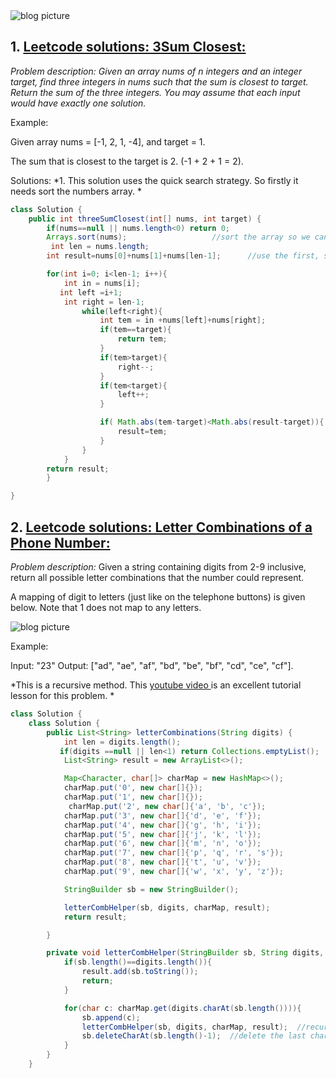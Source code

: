 

<div className={styles["Welcome"]}>

<div className={styles["img-responsive"]}>
  <img src="../../images/blog-1.jpg" className={styles["img-responsive"]} alt="blog picture" />
</div>

## 1. <a href = "https://leetcode.com/problems/3sum-closest/"> Leetcode solutions: 3Sum Closest: </a>

*Problem description:*
*Given an array nums of n integers and an integer target, find three integers in nums such that the sum is closest to target. Return the sum of the three integers. You may assume that each input would have exactly one solution.*

Example:

Given array nums = [-1, 2, 1, -4], and target = 1.

The sum that is closest to the target is 2. (-1 + 2 + 1 = 2).


Solutions:
*1. This solution uses the quick search strategy. So firstly it needs sort the numbers array. *

```java
class Solution {
    public int threeSumClosest(int[] nums, int target) {
        if(nums==null || nums.length<0) return 0;
        Arrays.sort(nums);                   //sort the array so we can use the quick search
         int len = nums.length;
        int result=nums[0]+nums[1]+nums[len-1];      //use the first, second, and the last numbers as the initial potential result.

        for(int i=0; i<len-1; i++){
            int in = nums[i];
           int left =i+1;
            int right = len-1;
                while(left<right){
                    int tem = in +nums[left]+nums[right];
                    if(tem==target){
                        return tem;
                    }
                    if(tem>target){
                        right--;
                    }
                    if(tem<target){
                        left++;
                    }

                    if( Math.abs(tem-target)<Math.abs(result-target)){
                        result=tem;
                    }
                }
            }
        return result;
        }

}
```
## 2. <a href = "https://leetcode.com/problems/letter-combinations-of-a-phone-number/"> Leetcode solutions: Letter Combinations of a Phone Number: </a>
*Problem description:*
Given a string containing digits from 2-9 inclusive, return all possible letter combinations that the number could represent.

A mapping of digit to letters (just like on the telephone buttons) is given below. Note that 1 does not map to any letters.

<div className={styles["img-responsive"]}>
  <img src="../../images/200px-Telephone-keypad2.svg.png" className={styles["img-responsive"]} alt="blog picture" />
</div>


Example:

Input: "23"
Output: ["ad", "ae", "af", "bd", "be", "bf", "cd", "ce", "cf"].

*This is a recursive method.  This <a href= "https://www.youtube.com/watch?v=h6FmiyYDjmk">youtube video </a>is an excellent tutorial lesson for this problem. *

  ```java
  class Solution {
      class Solution {
          public List<String> letterCombinations(String digits) {
              int len = digits.length();
             if(digits ==null || len<1) return Collections.emptyList();
              List<String> result = new ArrayList<>();

              Map<Character, char[]> charMap = new HashMap<>();
              charMap.put('0', new char[]{});
              charMap.put('1', new char[]{});
               charMap.put('2', new char[]{'a', 'b', 'c'});
              charMap.put('3', new char[]{'d', 'e', 'f'});
              charMap.put('4', new char[]{'g', 'h', 'i'});
              charMap.put('5', new char[]{'j', 'k', 'l'});
              charMap.put('6', new char[]{'m', 'n', 'o'});
              charMap.put('7', new char[]{'p', 'q', 'r', 's'});
              charMap.put('8', new char[]{'t', 'u', 'v'});
              charMap.put('9', new char[]{'w', 'x', 'y', 'z'});

              StringBuilder sb = new StringBuilder();

              letterCombHelper(sb, digits, charMap, result);
              return result;

          }

          private void letterCombHelper(StringBuilder sb, String digits, Map<Character, char[]> charMap, List<String> result){
              if(sb.length()==digits.length()){
                  result.add(sb.toString());
                  return;
              }

              for(char c: charMap.get(digits.charAt(sb.length()))){
                  sb.append(c);
                  letterCombHelper(sb, digits, charMap, result);  //recursively calls with the sb
                  sb.deleteCharAt(sb.length()-1);  //delete the last char
              }
          }
      }
  ```

 </div>